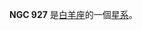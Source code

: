 {{NGCInfoBox|NGCID=NGC 927|發現者=Palisa|發現日期=1885年1月18日|其他編號=UGC 1908,MCG 2-7-9,MK 593|曆元=J2000.0|赤經=2時26分37.3秒
|赤緯=12°9'19"|星座=白羊座|星體=星系|星等=13.5|表面亮度=13.7|藍等=14.2}}

'''NGC 927''' 是[[白羊座|白羊座]]的一個[[星系|星系]]。

{{NGCReference|927}}

{{Catalogs|NGC=927}}